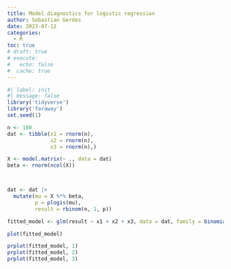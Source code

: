 ```yaml
---
title: Model diagnostics for logistic regression
author: Sebastian Gerdes
date: 2023-07-12
categories:
  - R
toc: true
# draft: true
# execute: 
#   echo: false
#  cache: true
---
```


```r
#| label: init
#| message: false
library('tidyverse')
library('faraway')
set.seed(1)
```

```r

n <- 100
dat <- tibble(x1 = rnorm(n), 
              x2 = rnorm(n),
              x3 = rnorm(n),)

X <- model.matrix(~ ., data = dat)
beta <- rnorm(ncol(X))



dat <- dat |> 
  mutate(mu = X %*% beta,
         p = plogis(mu),
         result = rbinom(n, 1, p))

fitted_model <- glm(result ~ x1 + x2 + x3, data = dat, family = binomial())

plot(fitted_model)

prplot(fitted_model, 1)
prplot(fitted_model, 2)
prplot(fitted_model, 3)

```

